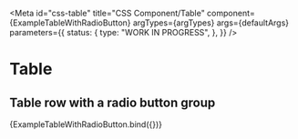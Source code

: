 <!-- @license CC0-1.0 -->


<Meta
  id="css-table"
  title="CSS Component/Table"
  component={ExampleTableWithRadioButton}
  argTypes={argTypes}
  args={defaultArgs}
  parameters={{
    status: {
      type: "WORK IN PROGRESS",
    },
  }}
/>

# Table

## Table row with a radio button group

<Canvas>
  <Story name="Table row with a radio button" args={exampleArgs}>
    {ExampleTableWithRadioButton.bind({})}
  </Story>
</Canvas>
